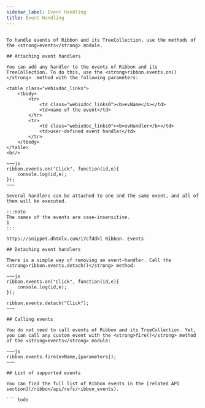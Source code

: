```yaml
---
sidebar_label: Event Handling
title: Event Handling
---
```



          

``` todo

To handle events of Ribbon and its TreeCollection, use the methods of the <strong>events</strong> module.

## Attaching event handlers

You can add any handler to the events of Ribbon and its TreeCollection. To do this, use the <strong>ribbon.events.on()</strong>  method with the following parameters:

<table class="webixdoc_links">
	<tbody>
        <tr>
			<td class="webixdoc_links0"><b>evName</b></td>
			<td>name of the event</td>
		</tr>
        <tr>
			<td class="webixdoc_links0"><b>evHandler</b></td>
			<td>user-defined event handler</td>
		</tr>
    </tbody>
</table>
<br/>

~~~js
ribbon.events.on("Click", function(id,e){
	console.log(id,e);
});
~~~

Several handlers can be attached to one and the same event, and all of them will be executed.

:::note
The names of the events are case-insensitive.
1
:::

https://snippet.dhtmlx.com/i7cfddkl	Ribbon. Events

## Detaching event handlers 

There is a simple way of removing an event-handler. Call the <strong>ribbon.events.detach()</strong> method:

~~~js
ribbon.events.on("Click", function(id,e){
	console.log(id,e);
});

ribbon.events.detach("Click"); 
~~~

## Calling events

You do not need to call events of Ribbon and its TreeCollection. Yet, you can call any custom event with the <strong>fire()</strong> method of the <strong>events</strong> module:

~~~js
ribbon.events.fire(evName,[parameters]);
~~~

## List of supported events 

You can find the full list of Ribbon events in the [related API section](/ribbon/api/refs/ribbon_events).

``` todo